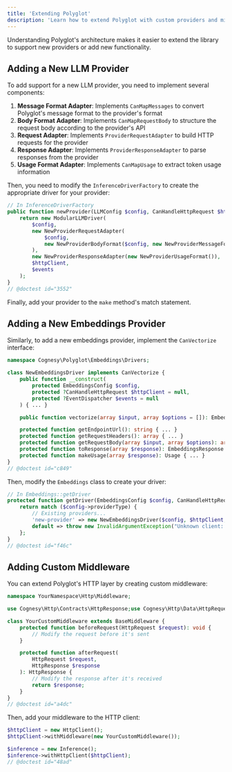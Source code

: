 ```yaml
---
title: 'Extending Polyglot'
description: 'Learn how to extend Polyglot with custom providers and middleware.'
---
```


Understanding Polyglot's architecture makes it easier to extend the library to support new providers or add new functionality.

## Adding a New LLM Provider

To add support for a new LLM provider, you need to implement several components:

1. **Message Format Adapter**: Implements `CanMapMessages` to convert Polyglot's message format to the provider's format
2. **Body Format Adapter**: Implements `CanMapRequestBody` to structure the request body according to the provider's API
3. **Request Adapter**: Implements `ProviderRequestAdapter` to build HTTP requests for the provider
4. **Response Adapter**: Implements `ProviderResponseAdapter` to parse responses from the provider
5. **Usage Format Adapter**: Implements `CanMapUsage` to extract token usage information

Then, you need to modify the `InferenceDriverFactory` to create the appropriate driver for your provider:

```php
// In InferenceDriverFactory
public function newProvider(LLMConfig $config, CanHandleHttpRequest $httpClient, EventDispatcher $events): CanHandleInference {
    return new ModularLLMDriver(
        $config,
        new NewProviderRequestAdapter(
            $config,
            new NewProviderBodyFormat($config, new NewProviderMessageFormat())
        ),
        new NewProviderResponseAdapter(new NewProviderUsageFormat()),
        $httpClient,
        $events
    );
}
// @doctest id="3552"
```

Finally, add your provider to the `make` method's match statement.



## Adding a New Embeddings Provider

Similarly, to add a new embeddings provider, implement the `CanVectorize` interface:

```php
namespace Cognesy\Polyglot\Embeddings\Drivers;

class NewEmbeddingsDriver implements CanVectorize {
    public function __construct(
        protected EmbeddingsConfig $config,
        protected ?CanHandleHttpRequest $httpClient = null,
        protected ?EventDispatcher $events = null
    ) { ... }

    public function vectorize(array $input, array $options = []): EmbeddingsResponse { ... }

    protected function getEndpointUrl(): string { ... }
    protected function getRequestHeaders(): array { ... }
    protected function getRequestBody(array $input, array $options): array { ... }
    protected function toResponse(array $response): EmbeddingsResponse { ... }
    protected function makeUsage(array $response): Usage { ... }
}
// @doctest id="c849"
```

Then, modify the `Embeddings` class to create your driver:

```php
// In Embeddings::getDriver
protected function getDriver(EmbeddingsConfig $config, CanHandleHttpRequest $httpClient): CanVectorize {
    return match ($config->providerType) {
        // Existing providers...
        'new-provider' => new NewEmbeddingsDriver($config, $httpClient, $this->events),
        default => throw new InvalidArgumentException("Unknown client: {$config->providerType}"),
    };
}
// @doctest id="f46c"
```



## Adding Custom Middleware

You can extend Polyglot's HTTP layer by creating custom middleware:

```php
namespace YourNamespace\Http\Middleware;

use Cognesy\Http\Contracts\HttpResponse;use Cognesy\Http\Data\HttpRequest;use Cognesy\Http\Middleware\Base\BaseMiddleware;

class YourCustomMiddleware extends BaseMiddleware {
    protected function beforeRequest(HttpRequest $request): void {
        // Modify the request before it's sent
    }

    protected function afterRequest(
        HttpRequest $request,
        HttpResponse $response
    ): HttpResponse {
        // Modify the response after it's received
        return $response;
    }
}
// @doctest id="a4dc"
```

Then, add your middleware to the HTTP client:

```php
$httpClient = new HttpClient();
$httpClient->withMiddleware(new YourCustomMiddleware());

$inference = new Inference();
$inference->withHttpClient($httpClient);
// @doctest id="48ad"
```

